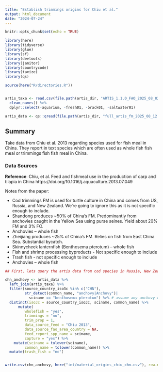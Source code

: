 ```yaml
---
title: "Establish trimmings origins for Chiu et al."
output: html_document
date: "2024-07-24"
---
```



```r

knitr::opts_chunk$set(echo = TRUE)

library(here)
library(tidyverse)
library(glue)
library(sf)
library(devtools)
library(janitor)
library(countrycode)
library(taxize)
library(qs)

source(here("R/directories.R"))


artis_taxa <- read.csv(file.path(artis_dir, "ARTIS_1.1.0_FAO_2025_08_02/attribute-tables/sciname_metadata.csv")) %>%
  clean_names() %>%
  dplyr::select(-aquarium, -fresh01, -brack01, -saltwater01)

artis_data <- qs::qread(file.path(artis_dir, "full_artis_fm_2025_08_12.qs"))

```

## Summary

Take data from Chiu et al. 2013 regarding species used for fish meal in China. They report in text species which are often used as whole fish fish meal or trimmings fish fish meal in China. 


### Data Sources

**Reference**: Chiu, et al. Feed and fishmeal use in the production of carp and tilapia in China https://doi.org/10.1016/j.aquaculture.2013.07.049

Notes from the paper: 

 - Cod trimmings FM is used for turtle culture in China and comes from US, Russia, and New Zealand. We're going to ignore this as it is not specific enough to include.  
 - Shandong produces ~50% of China’s FM. Predominantly from anchovies caught in the Yellow Sea using purse seines. Yield about 20% FM and 3% FO.  
  - Anchovies – whole fish 
 - Zheijiang produces ~25% of China’s FM. Relies on fish from East China Sea. Substantial bycatch.  
  - Skinnycheek lanternfish (Benthosema pterotum) – whole fish  
  - Fish and shrimp processing byproducts - Not specific enough to include
  - Trash fish - not specific enough to include
  - Anchovies – whole fish 

```r

## First, lets query the artis data from cod species in Russia, New Zealand, and USA that are imported to China, and assume these are trimmings

chn_anchovy <- artis_data %>% 
  left_join(artis_taxa) %>%
  filter(source_country_iso3c %in% c("CHN"),
         str_detect(common_name, "anchovy|Anchovy")|
           sciname == "benthosema pterotum") %>% # assume any anchovy caught in China that ends up at FM is whole fish rendered. 
  distinct(iso3c = source_country_iso3c, sciname, common_name) %>%
      mutate(
         wholefish = "yes",
         trimmings = "no",
         trim_prop = 1,
         data_source_feed = "Chiu 2013",
         data_source_fao_area_country = NA,
         feed_report_spp_name = sciname,
         capture = "yes") %>%
    mutate(sciname = tolower(sciname),
         common_name = tolower(common_name)) %>%
  mutate(trash_fish = "no")


write.csv(chn_anchovy, here("int/material_origins_chiu_chn.csv"), row.names = FALSE)

```

